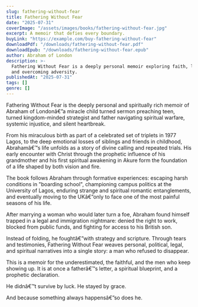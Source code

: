 ```yaml
---
slug: fathering-without-fear
title: Fathering Without Fear
date: "2025-07-31"
coverImage: "/assets/images/books/fathering-without-fear.jpg"
excerpt: A memoir that defies every boundary.
buyLink: "https://example.com/buy-fathering-without-fear"
downloadPdf: "/downloads/fathering-without-fear.pdf"
downloadEpub: "/downloads/fathering-without-fear.epub"
author: Abraham of London
description: >-
  Fathering Without Fear is a deeply personal memoir exploring faith, legacy,
  and overcoming adversity.
publishedAt: "2025-07-31"
tags: []
genre: []
---
```


Fathering Without Fear is the deeply personal and spiritually rich memoir of Abraham of Londonâ€”a miracle child turned sermon preaching teen, turned kingdom-minded strategist and father navigating spiritual warfare, systemic injustice, and silent heartbreak.

From his miraculous birth as part of a celebrated set of triplets in 1977 Lagos, to the deep emotional losses of siblings and friends in childhood, Abrahamâ€™s life unfolds as a story of divine calling and repeated trials. His early encounter with Christ through the prophetic influence of his grandmother and his first spiritual awakening in Akure form the foundation of a life shaped by both vision and fire.

The book follows Abraham through formative experiences: escaping harsh conditions in "boarding school", championing campus politics at the University of Lagos, enduring strange and spiritual romantic entanglements, and eventually moving to the UKâ€”only to face one of the most painful seasons of his life.

After marrying a woman who would later turn a foe, Abraham found himself trapped in a legal and immigration nightmare: denied the right to work, blocked from public funds, and fighting for access to his British son.

Instead of folding, he foughtâ€”with strategy and scripture. Through tears and testimonies, Fathering Without Fear weaves personal, political, legal, and spiritual narratives into a single story: a man who refused to disappear.

This is a memoir for the underestimated, the faithful, and the men who keep showing up. It is at once a fatherâ€™s letter, a spiritual blueprint, and a prophetic declaration.

He didnâ€™t survive by luck. He stayed by grace.

And because something always happensâ€”so does he.

